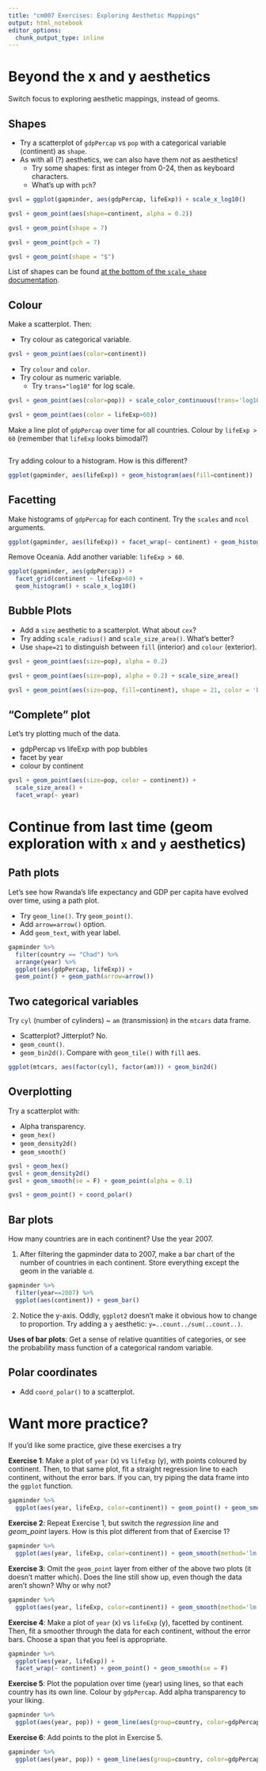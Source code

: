 ```yaml
---
title: "cm007 Exercises: Exploring Aesthetic Mappings"
output: html_notebook
editor_options: 
  chunk_output_type: inline
---
```




# Beyond the x and y aesthetics

Switch focus to exploring aesthetic mappings, instead of geoms. 

## Shapes

- Try a scatterplot of `gdpPercap` vs `pop` with a categorical variable (continent) as `shape`.
- As with all (?) aesthetics, we can also have them _not_ as aesthetics!
    - Try some shapes: first as integer from 0-24, then as keyboard characters.
    - What's up with `pch`?

```r
gvsl = ggplot(gapminder, aes(gdpPercap, lifeExp)) + scale_x_log10()

gvsl + geom_point(aes(shape=continent, alpha = 0.2))
```


```r
gvsl + geom_point(shape = 7)
```

```r
gvsl + geom_point(pch = 7)
```

```r
gvsl + geom_point(shape = "$")
```


List of shapes can be found [at the bottom of the `scale_shape` documentation](https://ggplot2.tidyverse.org/reference/scale_shape.html).

## Colour

Make a scatterplot. Then:

- Try colour as categorical variable.

```r
gvsl + geom_point(aes(color=continent))
```



- Try `colour` and `color`. 
- Try colour as numeric variable.
    - Try `trans="log10"` for log scale.
    
```r
gvsl + geom_point(aes(color=pop)) + scale_color_continuous(trans='log10')
```

```r
gvsl + geom_point(aes(color = lifeExp>60))
```

Make a line plot of `gdpPercap` over time for all countries. Colour by `lifeExp > 60` (remember that `lifeExp` looks bimodal?)

```r

```


Try adding colour to a histogram. How is this different?

```r
ggplot(gapminder, aes(lifeExp)) + geom_histogram(aes(fill=continent))
```

## Facetting

Make histograms of `gdpPercap` for each continent. Try the `scales` and `ncol` arguments. 

```r
ggplot(gapminder, aes(lifeExp)) + facet_wrap(~ continent) + geom_histogram()
```




Remove Oceania. Add another variable: `lifeExp > 60`. 

```r
ggplot(gapminder, aes(gdpPercap)) + 
  facet_grid(continent ~ lifeExp>60) +
  geom_histogram() + scale_x_log10()
```




## Bubble Plots

- Add a `size` aesthetic to a scatterplot. What about `cex`?
- Try adding `scale_radius()` and `scale_size_area()`. What's better?
- Use `shape=21` to distinguish between `fill` (interior) and `colour` (exterior).


```r
gvsl + geom_point(aes(size=pop), alpha = 0.2)
```


```r
gvsl + geom_point(aes(size=pop), alpha = 0.2) + scale_size_area()
```



```r
gvsl + geom_point(aes(size=pop, fill=continent), shape = 21, color = 'black', alpha = 0.2)
```


## "Complete" plot

Let's try plotting much of the data.

- gdpPercap vs lifeExp with pop bubbles
- facet by year
- colour by continent

```r
gvsl + geom_point(aes(size=pop, color = continent)) + 
  scale_size_area() + 
  facet_wrap(~ year)
```


# Continue from last time (geom exploration with `x` and `y` aesthetics)

## Path plots

Let's see how Rwanda's life expectancy and GDP per capita have evolved over time, using a path plot.

- Try `geom_line()`. Try `geom_point()`.
- Add `arrow=arrow()` option.
- Add `geom_text`, with year label. 
```r
gapminder %>% 
  filter(country == "Chad") %>%
  arrange(year) %>% 
  ggplot(aes(gdpPercap, lifeExp)) + 
  geom_point() + geom_path(arrow=arrow())
```


## Two categorical variables

Try `cyl` (number of cylinders) ~ `am` (transmission) in the `mtcars` data frame.

- Scatterplot? Jitterplot? No.
- `geom_count()`.
- `geom_bin2d()`. Compare with `geom_tile()` with `fill` aes.

```r
ggplot(mtcars, aes(factor(cyl), factor(am))) + geom_bin2d()
```


## Overplotting

Try a scatterplot with:

- Alpha transparency.
- `geom_hex()`
- `geom_density2d()`
- `geom_smooth()`

```r
gvsl + geom_hex()
gvsl + geom_density2d()
gvsl + geom_smooth(se = F) + geom_point(alpha = 0.1)
```

```r
gvsl + geom_point() + coord_polar()
```

## Bar plots

How many countries are in each continent? Use the year 2007.

1. After filtering the gapminder data to 2007, make a bar chart of the number of countries in each continent. Store everything except the geom in the variable `d`.

```r
gapminder %>%
  filter(year==2007) %>% 
  ggplot(aes(continent)) + geom_bar()
```


2. Notice the y-axis. Oddly, `ggplot2` doesn't make it obvious how to change to proportion. Try adding a `y` aesthetic: `y=..count../sum(..count..)`.



__Uses of bar plots__: Get a sense of relative quantities of categories, or see the probability mass function of a categorical random variable.



## Polar coordinates

- Add `coord_polar()` to a scatterplot.


# Want more practice?

If you'd like some practice, give these exercises a try

__Exercise 1__: Make a plot of `year` (x) vs `lifeExp` (y), with points coloured by continent. Then, to that same plot, fit a straight regression line to each continent, without the error bars. If you can, try piping the data frame into the `ggplot` function.

```r
gapminder %>% 
  ggplot(aes(year, lifeExp, color=continent)) + geom_point() + geom_smooth(method='lm', se = FALSE)
```


__Exercise 2__: Repeat Exercise 1, but switch the _regression line_ and _geom\_point_ layers. How is this plot different from that of Exercise 1?

```r
gapminder %>% 
  ggplot(aes(year, lifeExp, color=continent)) + geom_smooth(method='lm', se = FALSE)  + geom_point()
```

__Exercise 3__: Omit the `geom_point` layer from either of the above two plots (it doesn't matter which). Does the line still show up, even though the data aren't shown? Why or why not?

```r
gapminder %>% 
  ggplot(aes(year, lifeExp, color=continent)) + geom_smooth(method='lm', se = FALSE)
```


__Exercise 4__: Make a plot of `year` (x) vs `lifeExp` (y), facetted by continent. Then, fit a smoother through the data for each continent, without the error bars. Choose a span that you feel is appropriate.
```r
gapminder %>% 
  ggplot(aes(year, lifeExp)) + 
  facet_wrap(~ continent) + geom_point() + geom_smooth(se = F)
```

__Exercise 5__: Plot the population over time (year) using lines, so that each country has its own line. Colour by `gdpPercap`. Add alpha transparency to your liking. 

```r
gapminder %>% 
  ggplot(aes(year, pop)) + geom_line(aes(group=country, color=gdpPercap), alpha = 0.23) + scale_y_log10()
```

__Exercise 6__: Add points to the plot in Exercise 5.

```r
gapminder %>% 
  ggplot(aes(year, pop)) + geom_line(aes(group=country, color=gdpPercap), alpha = 0.23) + geom_point(alpha = 0.1) + scale_y_log10() 
```
